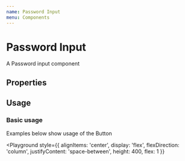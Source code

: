 ```yaml
---
name: Password Input
menu: Components
---
```



# Password Input

A Password input component

## Properties

<Props of={PasswordInput} />

## Usage

### Basic usage

Examples below show usage of the Button

<Playground
  style={{
    alignItems: 'center',
    display: 'flex',
    flexDirection: 'column',
    justifyContent: 'space-between',
    height: 400,
    flex: 1
  }}
>
  <PasswordInput
    hidePasswordTooltipText='Hide'
    showPasswordTooltipText='Reveal'
    label='Password'
    placeholder='Test'
  />
  <PasswordInput
    hidePasswordTooltipText='Hide'
    showPasswordTooltipText='Reveal'
    showPassword
  />
  <PasswordInput
    hidePasswordTooltipText='Hide'
    showPasswordTooltipText='Reveal'
    disabled
  />
  <PasswordInput
    hidePasswordTooltipText='Hide'
    showPasswordTooltipText='Reveal'
    feedbackType='warning'
    feedbackText='This password contains invalid characters'
  />
  <PasswordInput
    hidePasswordTooltipText='Hide'
    showPasswordTooltipText='Reveal'
    feedbackType='error'
    feedbackText='Wrong password'
  />
</Playground>
